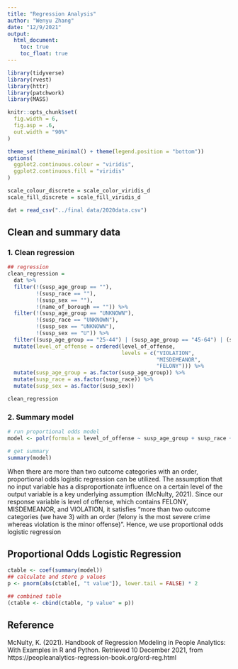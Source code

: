 ```yaml
---
title: "Regression Analysis"
author: "Wenyu Zhang"
date: "12/9/2021"
output: 
  html_document:
    toc: true
    toc_float: true
---
```


```r
library(tidyverse)
library(rvest)
library(httr)
library(patchwork)
library(MASS)

knitr::opts_chunk$set(
  fig.width = 6,
  fig.asp = .6,
  out.width = "90%"
)

theme_set(theme_minimal() + theme(legend.position = "bottom"))
options(
  ggplot2.continuous.colour = "viridis",
  ggplot2.continuous.fill = "viridis"
)

scale_colour_discrete = scale_color_viridis_d
scale_fill_discrete = scale_fill_viridis_d
```

```r
dat = read_csv("../final data/2020data.csv")
```

## Clean and summary data

### 1. Clean regression
```r
## regression
clean_regression =
  dat %>%
  filter(!(susp_age_group == ""),
         !(susp_race == ""),
         !(susp_sex == ""),
         !(name_of_borough == "")) %>%
  filter(!(susp_age_group == "UNKNOWN"),
         !(susp_race == "UNKNOWN"),
         !(susp_sex == "UNKNOWN"),
         !(susp_sex == "U")) %>%
  filter((susp_age_group == "25-44") | (susp_age_group == "45-64") | (susp_age_group == "18-24") | (susp_age_group == "65+") | (susp_age_group == "<18")) %>%
  mutate(level_of_offense = ordered(level_of_offense, 
                                    levels = c("VIOLATION", 
                                               "MISDEMEANOR", 
                                               "FELONY"))) %>%
  mutate(susp_age_group = as.factor(susp_age_group)) %>%
  mutate(susp_race = as.factor(susp_race)) %>%
  mutate(susp_sex = as.factor(susp_sex))

clean_regression
```

### 2. Summary model
```r
# run proportional odds model
model <- polr(formula = level_of_offense ~ susp_age_group + susp_race + susp_sex + name_of_borough, data = clean_regression)

# get summary
summary(model)
```

When there are more than two outcome categories with an order, proportional odds logistic
regression can be utilized. The assumption that no input variable has a disproportionate
influence on a certain level of the output variable is a key underlying assumption (McNulty,
2021). Since our response variable is level of offense, which contains FELONY,
MISDEMEANOR, and VIOLATION, it satisfies “more than two outcome categories (we have 3)
with an order (felony is the most severe crime whereas violation is the minor offense)”. Hence, we use proportional odds logistic regression

## Proportional Odds Logistic Regression

```r
ctable <- coef(summary(model))
## calculate and store p values
p <- pnorm(abs(ctable[, "t value"]), lower.tail = FALSE) * 2

## combined table
(ctable <- cbind(ctable, "p value" = p))
```

## Reference

McNulty, K. (2021). Handbook of Regression Modeling in People Analytics: With Examples in R and Python. Retrieved 10 December 2021, from https://peopleanalytics-regression-book.org/ord-reg.html